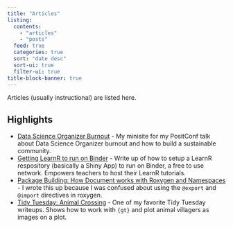 ```yaml
---
title: "Articles"
listing:
  contents: 
    - "articles"
    - "posts"
  feed: true
  categories: true
  sort: "date desc"
  sort-ui: true
  filter-ui: true
title-block-banner: true
---
```


Articles (usually instructional) are listed here.

## Highlights

- [Data Science Organizer Burnout](https://laderast.github.io/meetup_burnout) - My minisite for my PositConf talk about Data Science Organizer burnout and how to build a sustainable community.
- [Getting LearnR to run on Binder](articles/2020-09-15-getting-learnr-tutorials-to-run-on-mybinder-org/) - Write up of how to setup a LearnR respository (basically a Shiny App) to run on Binder, a free to use network. Empowers teachers to host their LearnR tutorials.
- [Package Building: How Document works with Roxygen and Namespaces]("articles/2019-02-12-package-building-how-description-namespace-roxygen-and-devtools-document-work-together/") - I wrote this up because I was confused about using the `@export` and `@import` directives in roxygen.
- [Tidy Tuesday: Animal Crossing](articles/2020-05-05_animal-crossing/) - One of my favorite Tidy Tuesday writeups. Shows how to work with `{gt}` and plot animal villagers as images on a plot. 